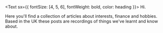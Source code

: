 <Text sx={{ fontSize: [4, 5, 6], fontWeight: bold, color: heading }}> Hi.

Here you'll find a collection of articles about interests, finance and hobbies. Based in the UK these posts are recordings of things we've learnt and know about.